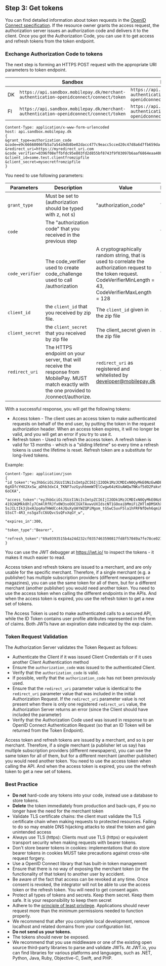 ## Step 3: Get tokens

You can find detailed information about token requests in the [OpenID Connect specification](http://openid.net/specs/openid-connect-core-1_0.html#TokenRequest). If the resource owner grants the access request, the authorization server issues an authorization code and delivers it to the client. Once you got the Authorization Code, you can use it to get access and refresh tokens from the token endpoint. 

### Exchange Authorization Code to tokens 
The next step is forming an HTTPS  POST request with the appropriate URI parameters to token endpoint.

|  | Sandbox | Production |
|--|---------|------------|
| DK | `https://api.sandbox.mobilepay.dk/merchant-authentication-openidconnect/connect/token` | `https://api.mobilepay.dk/merchant-authentication-openidconnect/connect/token` |
| FI | `https://api.sandbox.mobilepay.dk/merchant-authentication-openidconnect/connect/token` | `https://api.mobilepay.dk/merchant-authentication-openidconnect/connect/token` |

```
Content-Type: application/x-www-form-urlencoded
host: api.sandbox.mobilepay.dk
{
&grant_type=authorization_code
&code=e9c66660066fb5a7a54a9db8be02dacc477c9eacc5cced20c47d8a6d7fb659da
&redirect_uri=https://myredirect_uri.com
&code_verifier=0396f08effbfdc95e803fd2d855bf8743f9f03097b6aaf6864eaa4081ed3e172
&client_id=some.test.clientfromzipfile
&client_secret=mysecretfromzipfile
}
```

You need to use following parameters: 

| Parameters | Description | Value | Required |
|------------|-------------|-------|----------|
| `grant_type` | Must be set to  (authorization should be typed with z, not s) | "authorization_code" | Yes |
| `code` | The "authorization code" that you received in the previous step | | Yes|
| `code_verifier` | The code_verifier used to create code_challenge used to call /authorization | A cryptographically random string, that is used to correlate the authorization request to the token request. CodeVerifierMinLength = 43, CodeVerifierMaxLength = 128 | Yes |
| `client_id` | the `client_id` that you received by zip file. | The `client_id` given in the zip file | Yes |
| `client_secret` | the `client_secret` that you received by zip file | The client_secret given in the zip file | Yes |
| `redirect_uri` | The HTTPS endpoint on your server, that will receive the response from MobilePay. MUST match exactly with the one provided to /connect/authorize. | `redirect_uri` as registered and whitelisted by developer@mobilepay.dk | Yes |

With a successful response, you will get the following tokens:

* Access token - The client uses an access token to make authenticated requests on behalf of the end user, by putting the token in the request authorization header. When an access token expires, it will no longer be valid, and you will get an error if you try to use it.
* Refresh token - Used to refresh the access token. A refresh token is valid for 13 months - which is a "sliding lifetime" so every time a refresh tokens is used the lifetime is reset.  Refresh token are a substitute for long-lived tokens. 

Example:
```
Content-Type: application/json
{ "id_token":"eyJhbGciOiJSUzI1NiIsImtpZCI6IjI2ODk1MzJCMDIxN0QyMkE0NzEwNDE3QkMxMzI2QjkwQjRGQ0E0N0YiLCJ0eXAiOiJKV1QiLCJ4NXQiOiJKb2xUS3dJWDBpcEhFRUY3d1RKcmtMVDhwSDgifQ.eyJuYmYiOjE1MjgzNzU3MDAsImV4cCI6MTUyODM3NjAwMCwiaXNzIjoiaHR0cHM6Ly9hcGkubW9iaWxlcGF5LmRrL21lcmNoYW50IiwiYXVkIjoiaW52b2ljZS50ZXN0Y2xpZW50Iiwibm9uY2UiOiIyOGIzMjU0NWJlZTY0MTAwYTZlOTJlZGRiYzEzZjU2MiIsImlhdCI6MTUyODM3NTcwMCwiYXRfaGFzaCI6IllGSGZaZDBRLWVKTF92czhvM2Z2MWciLCJzdWIiOiJiYTlkMWU0MS1lZWE1LTQ3ODUtYjJjOC00ZWViOTg0YTIxY2EiLCJhdXRoX3RpbWUiOjE1MjgzNzU2OTksImlkcCI6ImxvY2FsIiwiYW1yIjpbIlVzZXJFbnRlcmVkQ29kZSIsIlNlcnZlclByb3ZpZGVkS2V5Il19.AhUURQWWaD8ASmyWsyZnqzJ8dy5SrvA1v4wGiJB9Kt7GiqZZqWwUXzPRwqtKGvGgwPsDBju5OJQ791IWdKxTUIbxf8dUYRh90ncuHAvjY9jf3ma8orktDf_cSFpoZZLJM8c0ml0FgRwJTc7O0jbRVAMniklgZy1uvtro5b-6gXOfcYHX2XxSw_aDhb3dxC4_TKNF7uzGyuhbmmW7ElCwgw64zKUuAWQw7NKuf5dO2Pakv9PDJ3Isz2dYpXJd2q13cjL_NxfiOldA5PsPBAwfv8cBRjUup5j6pC6phjJ36z3mR4626boDLQgwN1Gl7Mj4gO0WV6eHq5E8tJ8l-6oCKA",

"access_token":"eyJhbGciOiJSUzI1NiIsImtpZCI6IjI2ODk1MzJCMDIxN0QyMkE0NzEwNDE3QkMxMzI2QjkwQjRGQ0E0N0YiLCJ0eXAiOiJKV1QiLCJ4NXQiOiJKb2xUS3dJWDBpcEhFRUY3d1RKcmtMVDhwSDgifQ.eyJuYmYiOjE1MjgzNzU3MDAsImV4cCI6MTUyODM3NjAwMCwiaXNzIjoiaHR0cHM6Ly9hcGkubW9iaWxlcGF5LmRrL21lcmNoYW50IiwiYXVkIjoiaHR0cHM6Ly9hcGkubW9iaWxlcGF5LmRrL21lcmNoYW50L3Jlc291cmNlcyIsImNsaWVudF9pZCI6Imludm9pY2UudGVzdGNsaWVudCIsInN1YiI6ImJhOWQxZTQxLWVlYTUtNDc4NS1iMmM4LTRlZWI5ODRhMjFjYSIsImF1dGhfdGltZSI6MTUyODM3NTY5OSwiaWRwIjoibG9jYWwiLCJzY29wZSI6WyJvcGVuaWQiLCJpbnZvaWNlIl0sImFtciI6WyJVc2VyRW50ZXJlZENvZGUiLCJTZXJ2ZXJQcm92aWRlZEtleSJdfQ.Mekt_sq6TiBUopacQafQImdo2EanvEKHwDblgrralgEij4AVj_xMVy71rp9c4Iv2WvNAI6iIStnyF7HQ25Kpu9hJp-4192AQMkk8hly7Cm4lRfRJfx0W3soOOCIGkTAvwvUXIdscNT1GOoaibMmiFiZHTlmDMSKhXFcRqg8JdWxjr4khMOByzVebvVS5qrFYpFgO0nAUaI7GB_gVyzNeQCmatTtvZR323-5sJILtIk3jbxHJpq4aTHWdCc44JQuXyUAYWZQPiMgom_tGSwCSuvF5la1hFRFNfDeh6qmiRH_RDF2Ado8-S5sCT-4R3_ns5gaTcC6UQvcSsQFxXqGY_w",

"expires_in":300,

"token_type":"Bearer",

"refresh_token":"69a9393515b4a24d232cf0357463590817fd8f57049a7fe78ce02177880fe592" }
```

You can use the JWT debugger at https://jwt.io/ to inspect the tokens - it makes it much easier to read.

Access token and refresh tokens are issued to a merchant, and are only usable for the specific merchant. Therefore, if a single merchant (e.g. a publisher) has multiple subscription providers (different newspapers or magazines), you can use the same token for all of them, but for a different merchant (another publisher) you would need another token. You need to use the access token when calling the different endpoints in the APIs. And when the access token is expired, you use the refresh token to get a new set of tokens.

The Access Token is used to make authenticated calls to a secured API, while the ID Token contains user profile attributes represented in the form of claims. Both JWTs have an expiration date indicated by the exp claim. 

### Token Request Validation 

The Authorization Server validates the Token Request as follows:

* Authenticate the Client if it was issued Client Credentials or if it uses another Client Authentication method
* Ensure the `authorization_code` was issued to the authenticated Client.
* Verify that the `authorization_code` is valid.
* If possible, verify that the `authorization_code` has not been previously used.
* Ensure that the  `redirect_uri` parameter value is identical to the `redirect_uri` parameter value that was included in the initial Authorization Request. If the `redirect_uri` parameter value is not present when there is only one registered `redirect_uri`  value, the Authorization Server returns an error (since the Client should have included the parameter) 
* Verify that the Authorization Code used was issued in response to an OpenID Connect Authentication Request (so that an ID Token will be returned from the Token Endpoint).

Access token and refresh tokens are issued by a merchant, and so is per merchant. Therefore, if a single merchant (a publisher let us say) has multiple subscription providers (different newspapers), you can use the same token for all of them, but for a different merchant (another publisher) you would need another token. You need to use the access token when calling the API. And when the access token is expired, you use the refresh token to get a new set of tokens. 

### Best Practice

* **Do not** hard-code any tokens into your code, instead use a database to store tokens.
* **Delete** the token immediately from production and back-ups, if you no longer have the need for the merchant token
* Validate TLS certificate chains: the client must validate the TLS certificate chain when making requests to protected resources. Failing to do so may enable DNS hijacking attacks to steal the token and gain unintended access
* Always use TLS (https): Clients must use TLS (https) or equivalent transport security when making requests with bearer tokens. 
* Don't store bearer tokens in cookies: implementations that do store bearer tokens in cookies MUST take precautions against cross-site request forgery. 
* Use a OpenID Connect library that has built-in token management 
* Ensure that there is no way of exposing the merchant token (or the functionality of that token) to another user by accident. 
* Be aware of the fact that access can be revoked at any time. Once consent is revoked, the integrator will not be able to use the access token or the refresh token. You will need to get consent again.  
* Protect all types of tokens and secrets. Keep them secret. Keep them safe. It is your responsibility to keep them secret 
* Adhere to the [principle of least privilege](https://en.wikipedia.org/wiki/Principle_of_least_privilege). Applications should never request more than the minimum permissions needed to function properly. 
* We recommend that after you complete local development, remove localhost and related domains from your configuration list.
* **Do not send us your tokens.** 
* The tokens should never be exposed. 
* We recommend that you use middleware or one of the existing open source third-party libraries to parse and validate JWTs. At JWT.io, you can find libraries for various platforms and languages, such as .NET, Python, Java, Ruby, Objective-C, Swift, and PHP.